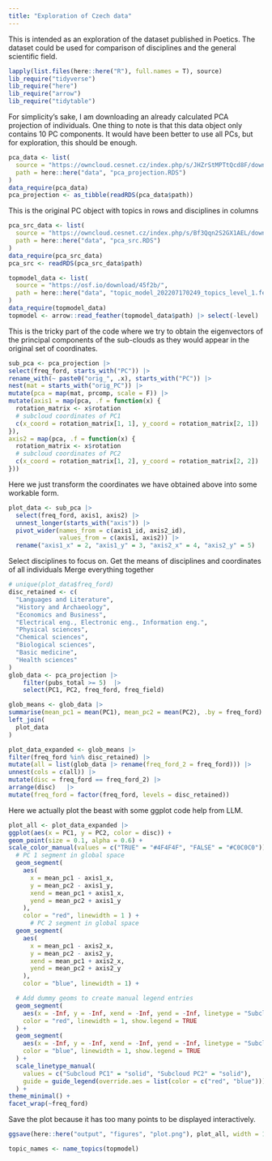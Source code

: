 ```yaml
---
title: "Exploration of Czech data"
---
```


This is intended as an exploration of the dataset published in Poetics. The dataset could be used for comparison of disciplines and the general scientific field. 

```r
lapply(list.files(here::here("R"), full.names = T), source)
lib_require("tidyverse")
lib_require("here")
lib_require("arrow")
lib_require("tidytable")
```

For simplicity's sake, I am downloading an already calculated PCA projection of individuals. One thing to note is that this data object only contains 10 PC components. It would have been better to use all PCs, but for exploration, this should be enough. 

```r
pca_data <- list(
  source = "https://owncloud.cesnet.cz/index.php/s/JHZrStMPTtQcd8F/download",
  path = here::here("data", "pca_projection.RDS")
)
data_require(pca_data)  
pca_projection <- as_tibble(readRDS(pca_data$path))
```

This is the original PC object with topics in rows and disciplines in columns 
```r
pca_src_data <- list(
  source = "https://owncloud.cesnet.cz/index.php/s/Bf3Qqn2S2GX1AEL/download",
  path = here::here("data", "pca_src.RDS")
)
data_require(pca_src_data)
pca_src <- readRDS(pca_src_data$path)
```

```r
topmodel_data <- list(
  source = "https://osf.io/download/45f2b/",
  path = here::here("data", "topic_model_202207170249_topics_level_1.feather")
)
data_require(topmodel_data)
topmodel <- arrow::read_feather(topmodel_data$path) |> select(-level)
```

This is the tricky part of the code where we try to obtain the eigenvectors of the principal components of the sub-clouds as they would appear in the original set of coordinates. 

```r
sub_pca <- pca_projection |> 
select(freq_ford, starts_with("PC")) |> 
rename_with(~ paste0("orig_", .x), starts_with("PC")) |> 
nest(mat = starts_with("orig_PC")) |> 
mutate(pca = map(mat, prcomp, scale = F)) |> 
mutate(axis1 = map(pca, .f = function(x) {
  rotation_matrix <- x$rotation
  # subcloud coordinates of PC1
  c(x_coord = rotation_matrix[1, 1], y_coord = rotation_matrix[2, 1])
}),
axis2 = map(pca, .f = function(x) {
  rotation_matrix <- x$rotation
  # subcloud coordinates of PC2
  c(x_coord = rotation_matrix[1, 2], y_coord = rotation_matrix[2, 2])
}))
```

Here we just transform the coordinates we have obtained above into some workable form. 
```r
plot_data <- sub_pca |>
  select(freq_ford, axis1, axis2) |>
  unnest_longer(starts_with("axis")) |>
  pivot_wider(names_from = c(axis1_id, axis2_id),
              values_from = c(axis1, axis2)) |>
  rename("axis1_x" = 2, "axis1_y" = 3, "axis2_x" = 4, "axis2_y" = 5) 
```


Select disciplines to focus on.
Get the means of disciplines and coordinates of all individuals 
Merge everything together 

```r
# unique(plot_data$freq_ford)
disc_retained <- c(
  "Languages and Literature",
  "History and Archaeology",
  "Economics and Business",
  "Electrical eng., Electronic eng., Information eng.",
  "Physical sciences",
  "Chemical sciences",
  "Biological sciences",
  "Basic medicine", 
  "Health sciences" 
)
glob_data <- pca_projection |>
    filter(pubs_total >= 5)  |> 
    select(PC1, PC2, freq_ford, freq_field)

glob_means <- glob_data |> 
summarise(mean_pc1 = mean(PC1), mean_pc2 = mean(PC2), .by = freq_ford)  |> 
left_join(
  plot_data
)

plot_data_expanded <- glob_means |> 
filter(freq_ford %in% disc_retained) |> 
mutate(all = list(glob_data |> rename(freq_ford_2 = freq_ford))) |> 
unnest(cols = c(all)) |> 
mutate(disc = freq_ford == freq_ford_2) |> 
arrange(disc)   |> 
mutate(freq_ford = factor(freq_ford, levels = disc_retained))

```

Here we actually plot the beast with some ggplot code help from LLM.


```r
plot_all <- plot_data_expanded |> 
ggplot(aes(x = PC1, y = PC2, color = disc)) +
geom_point(size = 0.1, alpha = 0.6) +
scale_color_manual(values = c("TRUE" = "#4F4F4F", "FALSE" = "#C0C0C0")) +
  # PC 1 segment in global space
  geom_segment(
    aes(
      x = mean_pc1 - axis1_x,
      y = mean_pc2 - axis1_y,
      xend = mean_pc1 + axis1_x,
      yend = mean_pc2 + axis1_y
    ),
    color = "red", linewidth = 1 ) +
      # PC 2 segment in global space
  geom_segment(
    aes(
      x = mean_pc1 - axis2_x,
      y = mean_pc2 - axis2_y,
      xend = mean_pc1 + axis2_x,
      yend = mean_pc2 + axis2_y
    ),
    color = "blue", linewidth = 1) +

  # Add dummy geoms to create manual legend entries
  geom_segment(
    aes(x = -Inf, y = -Inf, xend = -Inf, yend = -Inf, linetype = "Subcloud PC1"),
    color = "red", linewidth = 1, show.legend = TRUE
  ) +
  geom_segment(
    aes(x = -Inf, y = -Inf, xend = -Inf, yend = -Inf, linetype = "Subcloud PC2"),
    color = "blue", linewidth = 1, show.legend = TRUE
  ) +
  scale_linetype_manual(
    values = c("Subcloud PC1" = "solid", "Subcloud PC2" = "solid"),
    guide = guide_legend(override.aes = list(color = c("red", "blue")))
  ) +
theme_minimal() +
facet_wrap(~freq_ford) 


```

Save the plot because it has too many points to be displayed interactively. 
```r
ggsave(here::here("output", "figures", "plot.png"), plot_all, width = 12, height = 8, bg = "white")
``` 


```r
topic_names <- name_topics(topmodel)

``` 
